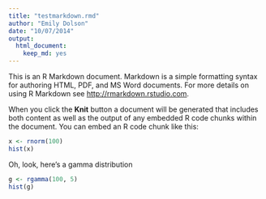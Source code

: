 ```yaml
---
title: "testmarkdown.rmd"
author: "Emily Dolson"
date: "10/07/2014"
output:
  html_document:
    keep_md: yes
---
```


This is an R Markdown document. Markdown is a simple formatting syntax for authoring HTML, PDF, and MS Word documents. For more details on using R Markdown see <http://rmarkdown.rstudio.com>.

When you click the **Knit** button a document will be generated that includes both content as well as the output of any embedded R code chunks within the document. You can embed an R code chunk like this:

```r
x <- rnorm(100)
hist(x)
```

Oh, look, here's a gamma distribution

```r
g <- rgamma(100, 5)
hist(g)
```

